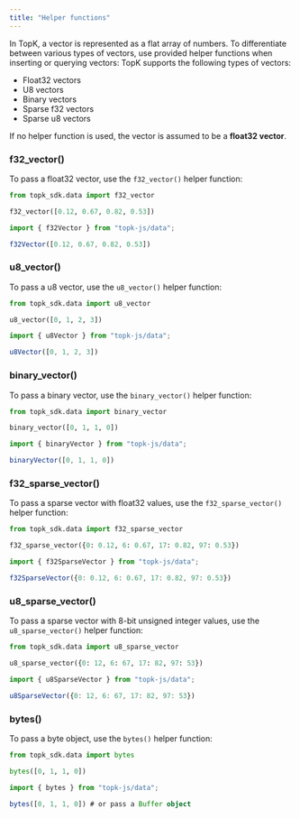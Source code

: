 ```yaml
---
title: "Helper functions"
---
```


In TopK, a vector is represented as a flat array of numbers. To differentiate between various types of vectors, use provided helper functions when inserting or querying vectors:
TopK supports the following types of vectors:

- Float32 vectors
- U8 vectors
- Binary vectors
- Sparse f32 vectors
- Sparse u8 vectors

If no helper function is used, the vector is assumed to be a **float32 vector**.

### f32_vector()

To pass a float32 vector, use the `f32_vector()` helper function:

<CodeGroup>

```python Python
from topk_sdk.data import f32_vector

f32_vector([0.12, 0.67, 0.82, 0.53])
```


```typescript Javascript
import { f32Vector } from "topk-js/data";

f32Vector([0.12, 0.67, 0.82, 0.53])
```

</CodeGroup>

### u8_vector()

To pass a u8 vector, use the `u8_vector()` helper function:

<CodeGroup>

```python Python
from topk_sdk.data import u8_vector

u8_vector([0, 1, 2, 3])
```


```typescript Javascript
import { u8Vector } from "topk-js/data";

u8Vector([0, 1, 2, 3])
```

</CodeGroup>

### binary_vector()

To pass a binary vector, use the `binary_vector()` helper function:

<CodeGroup>

```python Python
from topk_sdk.data import binary_vector

binary_vector([0, 1, 1, 0])
```


```typescript Javascript
import { binaryVector } from "topk-js/data";

binaryVector([0, 1, 1, 0])
```

</CodeGroup>

### f32_sparse_vector()

To pass a sparse vector with float32 values, use the `f32_sparse_vector()` helper function:

<CodeGroup>

```python Python
from topk_sdk.data import f32_sparse_vector

f32_sparse_vector({0: 0.12, 6: 0.67, 17: 0.82, 97: 0.53})
```


```typescript Javascript
import { f32SparseVector } from "topk-js/data";

f32SparseVector({0: 0.12, 6: 0.67, 17: 0.82, 97: 0.53})
```

</CodeGroup>

### u8_sparse_vector()

To pass a sparse vector with 8-bit unsigned integer values, use the `u8_sparse_vector()` helper function:

<CodeGroup>

```python Python
from topk_sdk.data import u8_sparse_vector

u8_sparse_vector({0: 12, 6: 67, 17: 82, 97: 53})
```


```typescript Javascript
import { u8SparseVector } from "topk-js/data";

u8SparseVector({0: 12, 6: 67, 17: 82, 97: 53})
```

</CodeGroup>

### bytes()

To pass a byte object, use the `bytes()` helper function:

<CodeGroup>

```python Python
from topk_sdk.data import bytes

bytes([0, 1, 1, 0])
```


```typescript Javascript
import { bytes } from "topk-js/data";

bytes([0, 1, 1, 0]) # or pass a Buffer object
```

</CodeGroup>